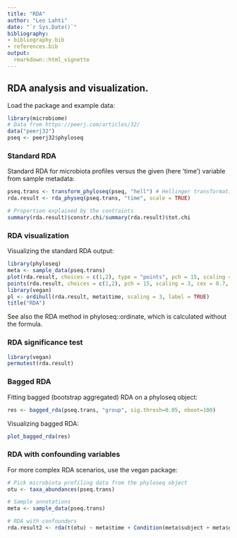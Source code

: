 ```yaml
---
title: "RDA"
author: "Leo Lahti"
date: "`r Sys.Date()`"
bibliography: 
- bibliography.bib
- references.bib
output: 
  rmarkdown::html_vignette
---
```

<!--
  %\VignetteEngine{knitr::rmarkdown}
  %\VignetteIndexEntry{microbiome tutorial - rda}
  %\usepackage[utf8]{inputenc}
  %\VignetteEncoding{UTF-8}  
-->


## RDA analysis and visualization. 

Load the package and example data:

```r
library(microbiome)
# Data from https://peerj.com/articles/32/
data("peerj32")
pseq <- peerj32$phyloseq
```

### Standard RDA 

Standard RDA for microbiota profiles versus the given (here 'time')
variable from sample metadata:

```r
pseq.trans <- transform_phyloseq(pseq, "hell") # Hellinger transformation
rda.result <- rda_physeq(pseq.trans, "time", scale = TRUE)

# Proportion explained by the contraints
summary(rda.result)$constr.chi/summary(rda.result)$tot.chi
```

### RDA visualization

Visualizing the standard RDA output:

```r
library(phyloseq)
meta <- sample_data(pseq.trans)
plot(rda.result, choices = c(1,2), type = "points", pch = 15, scaling = 3, cex = 0.7, col = meta$time)
points(rda.result, choices = c(1,2), pch = 15, scaling = 3, cex = 0.7, col = meta$time)
library(vegan)
pl <- ordihull(rda.result, meta$time, scaling = 3, label = TRUE)
title("RDA")
```

See also the RDA method in phyloseq::ordinate, which is calculated without the formula.


### RDA significance test

```r
library(vegan)
permutest(rda.result) 
```

### Bagged RDA

Fitting bagged (bootstrap aggregated) RDA on a phyloseq object:

```r
res <- bagged_rda(pseq.trans, "group", sig.thresh=0.05, nboot=100)
```

Visualizing bagged RDA:

```r
plot_bagged_rda(res)
```


### RDA with confounding variables 

For more complex RDA scenarios, use the vegan package:

```r
# Pick microbiota profiling data from the phyloseq object
otu <- taxa_abundances(pseq.trans)

# Sample annotations
meta <- sample_data(pseq.trans)

# RDA with confounders
rda.result2 <- rda(t(otu) ~ meta$time + Condition(meta$subject + meta$gender))
```



